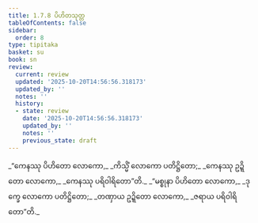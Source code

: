 ```yaml
---
title: 1.7.8 ပိဟိတသုတ္တ
tableOfContents: false
sidebar:
  order: 8
type: tipitaka
basket: su
book: sn
review:
  current: review
  updated: '2025-10-20T14:56:56.318173'
  updated_by: ''
  notes: ''
  history:
  - state: review
    date: '2025-10-20T14:56:56.318173'
    updated_by: ''
    notes: ''
    previous_state: draft
---
```



<DynamicBreadcrumb />


<ReviewStatus review={frontmatter.review} showDetails={true} />

<HypothesisAnnotation frontmatter={frontmatter} />

<Division number="68" book="sn" e="ch" v="18" p="289">

<Paragraph number="325" type="verses" book="sn">
_“ကေနဿု ပိဟိတော လောကော,_  
_ကိသ္မိံ လောကော ပတိဋ္ဌိတော;_  
_ကေနဿု ဥဍ္ဍိတော လောကော,_  
_ကေနဿု ပရိဝါရိတော”တိ._  

</Paragraph>

<Paragraph number="326" type="verses" book="sn">
_“မစ္စုနာ ပိဟိတော လောကော,_  
_ဒုက္ခေ လောကော ပတိဋ္ဌိတော;_  
_တဏှာယ ဥဍ္ဍိတော လောကော,_  
_ဇရာယ ပရိဝါရိတော”တိ._
</Paragraph>
</Division>